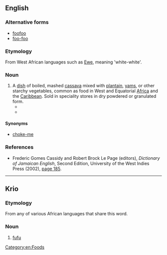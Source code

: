 {{also|fufú|fúfu|fūfù|foo-foo}}

==English==
{{wikipedia|fufu}}

===Alternative forms===
* [[foofoo]]
* [[foo-foo]]

===Etymology===
From West African languages such as [[Ewe]], {{m|ln|fufú|}} meaning 'white-white'.

===Noun===
{{en-noun|-}}

# A [[dish]] of boiled, mashed [[cassava]] mixed with [[plantain]], [[yam]]s, or other starchy vegetables, common as food in West and Equatorial [[Africa]] and the [[Caribbean]]. Sold in speciality stores {{qualifier|US}} in dry powdered or granulated form.
#* {{quote-journal|en|author=Steven Barboza|title=Culinary Delights of Africa Reflect a Continent's Diversity|work=The New York Times|date=1987-07-29|brackets=on|url=https://www.nytimes.com/1987/07/29/style/culinary-delights-of-africa-reflect-a-continents-diversity.html|issn=0362-4331|passage=Africans generally serve highly seasoned stews with a starch - corn, millet, yams, cassava or rice - which they mash and whip to a paste, called '''fufu''' in West Africa. This is topped with a sauce known as palava.}}
#* {{quote-book|en|year=2018|author=[[w:Nnedi Okorafor|Nnedi Okorafor]]|title=[[w:Who Fears Death|Who Fears Death]]|publisher=Harper''Voyager''|page=192|passage=“I want some real food,” Binta angrily said. “Like '''fufu''' and egusi soup.”}}

====Synonyms====
* {{sense|dish of yams etc}} [[choke-me]] {{qualifier|Caribbean}}

===References===
* Frederic Gomes Cassidy and Robert Brock Le Page (editors), ''Dictionary of Jamaican English'', Second Edition, University of the West Indies Press (2002), [http://books.google.com/books?id=_lmFzFgsTZYC&pg=PA185&dq=foo-foo page 185].

[[Category:en:Foods]]

----

==Krio==

===Etymology===
From any of various African languages that share this word.

===Noun===
{{head|kri|noun}}

# [[#English|fufu]]

{{C|kri|Foods}}